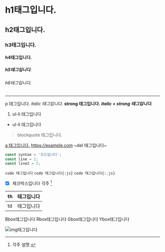 # h1태그입니다.
## h2태그입니다.
### h3태그입니다.
#### h4태그입니다.
##### h5태그입니다.
###### h6태그입니다.
---
p 태그입니다.
*italic 태그입니다.*
**strong 태그입니다.**
***italic + strong 태그입니다.***

1. ol-li 태그입니다
- ul-li 태그입니다

> blockquote 태그입니다.

[a 태그입니다.](https://example.com)
https://example.com
~del 태그입니다~
```js {1,3} showLineNumbers title="제목"
const syntax = '코드입니다';
const line = 1;
const line2 = 2;
```
`code 태그입니다`
`code 태그입니다{:js}`
`code 태그입니다{:.js}`
* [x] 체크박스입니다
각주 [^1]

| th | 태그입니다 |
| - | - |
| td | 태그입니다 |

<Bbox>Bbox태그입니다</Bbox>
<Rbox>Rbox태그입니다</Rbox>
<Gbox>Gbox태그입니다</Gbox>
<Ybox>Ybox태그입니다</Ybox>

[^1]: 각주 설명.

![img태그입니다](/icons/android-chrome-192x192.png)